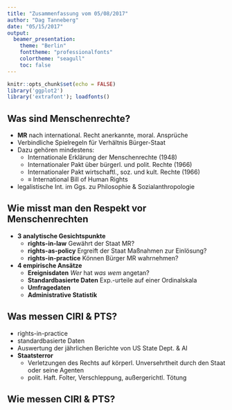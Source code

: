 ```yaml
---
title: "Zusammenfassung vom 05/08/2017"
author: "Dag Tanneberg"
date: "05/15/2017"
output:
  beamer_presentation:
    theme: "Berlin"
    fonttheme: "professionalfonts"
    colortheme: "seagull"
    toc: false
---
```


```r
knitr::opts_chunk$set(echo = FALSE)
library('ggplot2')
library('extrafont'); loadfonts()
```

## Was sind Menschenrechte?

- **MR** nach international. Recht anerkannte, moral. Ansprüche
- Verbindliche Spielregeln für Verhältnis Bürger-Staat
- Dazu gehören mindestens:
    - Internationale Erklärung der Menschenrechte (1948)
    - Internationaler Pakt über bürgerl. und polit. Rechte (1966)
    - Internationaler Pakt wirtschaftl., soz. und kult. Rechte (1966)
    - $\equiv$ International Bill of Human Rights
- legalistische Int. im Ggs. zu Philosophie & Sozialanthropologie

## Wie misst man den Respekt vor Menschenrechten

- **3 analytische Gesichtspunkte**
    - **rights-in-law** Gewährt der Staat MR?
    - **rights-as-policy** Ergreift der Staat Maßnahmen zur Einlösung?
    - **rights-in-practice** Können Bürger MR wahrnehmen?

- **4 empirische Ansätze**
    - **Ereignisdaten** *Wer* hat *was* *wem* angetan?
    - **Standardbasierte Daten** Exp.-urteile auf einer Ordinalskala
    - **Umfragedaten**
    - **Administrative Statistik**
    
## Was messen CIRI & PTS?

- rights-in-practice
- standardbasierte Daten
- Auswertung der jährlichen Berichte von US State Dept. & AI
- **Staatsterror**
    - Verletzungen des Rechts auf körperl. Unversehrtheit durch den Staat oder seine Agenten
    - polit. Haft. Folter, Verschleppung, außergerichtl. Tötung
    
## Wie messen CIRI & PTS?
\begin{columns}
  \begin{column}{.49\linewidth}
  \textbf{CIRI}
  \begin{itemize}
    \item 3-stufige Ordinalskala
    \item desaggreg. Bewertung
    \item Intensität: Schwellenwerte, Signalwörter
    \item absoluter Maßstab: keine Gewichtung nach Bevölkerungsgröße, Art des Verstoßes
  \end{itemize}
  \end{column}
  \begin{column}{.49\linewidth}
  \textbf{PTS}
  \begin{itemize}
    \item 5-stufige Ordinalskala
    \item summarische Bewertung von \textit{scope}, \textit{intensity} und \textit{range}
    \item benefit-of-doubt-Regel
    \item relativer Maßstab: implizite Gewichtung nach Bevölkerungsgröße, Art des Verstoßes
  \end{itemize}
  \end{column}
\end{columns}


